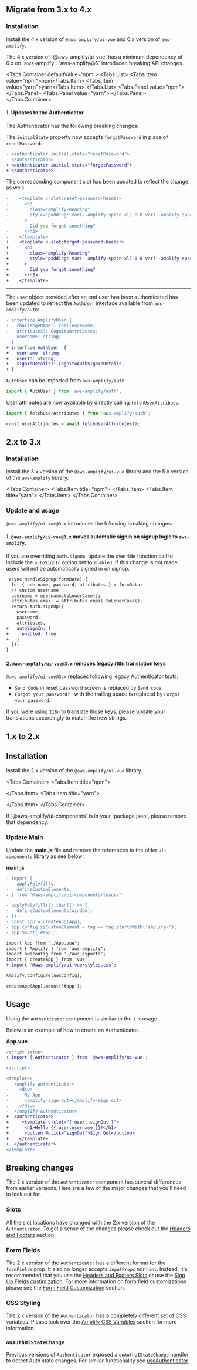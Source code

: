 
## Migrate from 3.x to 4.x
### Installation
Install the 4.x version of `@aws-amplify/ui-vue` and 6.x version of `aws-amplify`.

<Message colorTheme="warning" title="Upgrade both @aws-amplify/ui-vue and aws-amplify">
The 4.x version of `@aws-amplify/ui-vue` has a minimum dependency of 6.x on `aws-amplify`. `aws-amplify@6` introduced breaking API changes.
</Message>

<Tabs.Container defaultValue='npm'>
  <Tabs.List>
    <Tabs.Item value="npm">npm</Tabs.Item>
    <Tabs.Item value="yarn">yarn</Tabs.Item>
  </Tabs.List>
  <Tabs.Panel value="npm">
    <TerminalCommand command="npm install @aws-amplify/ui-vue@4.x aws-amplify@6.x" />
  </Tabs.Panel>
  <Tabs.Panel value="yarn">
    <TerminalCommand command="yarn add @aws-amplify/ui-vue@4.x aws-amplify@6.x" />
  </Tabs.Panel>
</Tabs.Container>

#### 1. Updates to the Authenticator

The Authenticator has the following breaking changes:

The `initialState` property now accepts `forgotPassword` in place of `resetPassword`:

```diff
- <authenticator initial-state="resetPassword">
- </authenticator>
+ <authenticator initial-state="forgotPassword">
+ </authenticator>
```

The corresponding component slot has been updated to reflect the change as well:

```diff
-    <template v-slot:reset-password-header>
-      <h3
-        class="amplify-heading"
-        style="padding: var(--amplify-space-xl) 0 0 var(--amplify-space-xl)"
-      >
-        Did you forgot something?
-      </h3>
-    </template>
+    <template v-slot:forgot-password-header>
+      <h3
+        class="amplify-heading"
+        style="padding: var(--amplify-space-xl) 0 0 var(--amplify-space-xl)"
+      >
+        Did you forgot something?
+      </h3>
+    </template>
```

---

The `user` object provided after an end user has been authenticated has been updated to reflect the `AuthUser` interface available from `aws-amplify/auth`:

```diff
- interface AmplifyUser {
-   challengeName?: ChallengeName;
-   attributes?: CognitoAttributes;
-   username: string;  
- }
+ interface AuthUser  {
+   username: string;
+   userId: string;
+   signInDetails?: CognitoAuthSignInDetails;
+ }
```

`AuthUser` can be imported from `aws-amplify/auth`:

```ts
import { AuthUser } from 'aws-amplify/auth';
```

User attributes are now available by directly calling `fetchUserAttribues`:

```ts
import { fetchUserAttributes } from 'aws-amplify/auth';

const userAttributes = await fetchUserAttributes();
```

## 2.x to 3.x
### Installation
Install the 3.x version of the `@aws-amplify/ui-vue` library and the 5.x version of the `aws-amplify` library.

<Tabs.Container>
<Tabs.Item title="npm">
<TerminalCommand command="npm install aws-amplify@5.x @aws-amplify/ui-vue@3.x" />
</Tabs.Item>
<Tabs.Item title="yarn">
<TerminalCommand command="yarn add aws-amplify@5.x @aws-amplify/ui-vue@3.x" />
</Tabs.Item>
</Tabs.Container>

### Update and usage

`@aws-amplify/ui-vue@3.x` introduces the following breaking changes:

#### 1. `@aws-amplify/ui-vue@3.x` moves automatic signin on signup logic to `aws-amplify`. 

If you are overriding `Auth.signUp`, update the override function call to include the `autoSignIn` option set to `enabled`. If this change is not made, users will not be automatically signed in on signup.

```diff
 async handleSignUp(formData) {
  let { username, password, attributes } = formData;
  // custom username
  username = username.toLowerCase();
  attributes.email = attributes.email.toLowerCase();
  return Auth.signUp({
    username,
    password,
    attributes,
+   autoSignIn: {
+     enabled: true
+   }
  });
}

```

#### 2. `@aws-amplify/ui-vue@3.x` removes legacy i18n translation keys

`@aws-amplify/ui-vue@3.x` replaces following legacy Authenticator texts:

- `Send Code` in reset password screen is replaced by `Send code`.
- `Forgot your password? ` with the trailing space is replaced by `Forgot your password`.

If you were using `I18n` to translate those keys, please update your translations accordingly to match the new strings.

## 1.x to 2.x
## Installation
Install the 2.x version of the `@aws-amplify/ui-vue` library.

<Tabs.Container>
<Tabs.Item title="npm">

<TerminalCommand command="npm install aws-amplify @aws-amplify/ui-vue@2" />

</Tabs.Item>
<Tabs.Item title="yarn">
<TerminalCommand command="yarn add aws-amplify @aws-amplify/ui-vue@2" />

</Tabs.Item>
</Tabs.Container>

<Alert role="none" variation="info" heading="UI Components">
  If `@aws-amplify/ui-components` is in your `package.json`, please remove that
  dependency.
</Alert>

### Update Main

Update the **main.js** file and remove the references to the older `ui-components` library as see below:

**main.js**

```diff
- import {
-   applyPolyfills,
-   defineCustomElements,
- } from '@aws-amplify/ui-components/loader';

- applyPolyfills().then(() => {
-   defineCustomElements(window);
- });
- const app = createApp(App);
- app.config.isCustomElement = tag => tag.startsWith('amplify-');
- app.mount('#app');

import App from "./App.vue";
import { Amplify } from 'aws-amplify';
import awsconfig from './aws-exports';
import { createApp } from 'vue';
+ import '@aws-amplify/ui-vue/styles.css';

Amplify.configure(awsconfig);

createApp(App).mount('#app');

```

## Usage

Using the `Authenticator` component is similar to the `1.x` usage.

Below is an example of how to create an Authenticator.

**App.vue**

```diff
<script setup>
+ import { Authenticator } from '@aws-amplify/ui-vue';

</script>

<template>
-  <amplify-authenticator>
-    <div>
-      My App
-      <amplify-sign-out></amplify-sign-out>
-    </div>
-  </amplify-authenticator>
+  <authenticator>
+     <template v-slot="{ user, signOut }">
+      <h1>Hello {{ user.username }}!</h1>
+      <button @click="signOut">Sign Out</button>
+    </template>
+  </authenticator>
</template>
```

## Breaking changes

The 2.x version of the `Authenticator` component has several differences from earlier versions. Here are a few of the major changes that you'll need to look out for.

### Slots

All the slot locations have changed with the 2.x version of the `Authenticator`. To get a
sense of the changes please check out the [Headers and Footers](../connected-components/authenticator/customization#headers--footers) section.

### Form Fields

The 2.x version of the `Authenticator` has a different format for the `formFields` prop. It also no longer accepts
`inputProps` nor `hint`. Instead, it's recommended that you use the [Headers and Footers Slots](../connected-components/authenticator/customization#headers--footers) or use the
[Sign Up Fields custimization](../connected-components/authenticator/customization#sign-up-fields). For more information on form field customizations
please see the [Form Field Customization](../connected-components/authenticator/customization#form-field-customization) section.

### CSS Styling

The 2.x version of the `Authenticator` has a completely different set of CSS variables. Please look over the [Amplify CSS Variables](../connected-components/authenticator/customization#styling) section for more information.

### `onAuthUIStateChange`

Previous versions of `Authenticator` exposed a `onAuthUIStateChange` handler to detect Auth state changes. For similar functionality see [useAuthenticator](/vue/connected-components/authenticator/advanced#useauthenticator).
